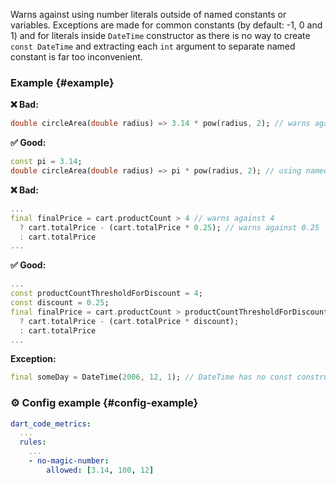 
<RuleDetails version="1.6.0" severity="warning" hasConfig />

Warns against using number literals outside of named constants or variables. Exceptions are made for common constants (by default: -1, 0 and 1) and for literals inside `DateTime` constructor as there is no way to create `const DateTime` and extracting each `int` argument to separate named constant is far too inconvenient.

### Example {#example}

**❌ Bad:**

```dart
double circleArea(double radius) => 3.14 * pow(radius, 2); // warns against 3.14
```

**✅ Good:**

```dart
const pi = 3.14;
double circleArea(double radius) => pi * pow(radius, 2); // using named constant so no warning
```

**❌ Bad:**

```dart
...
final finalPrice = cart.productCount > 4 // warns against 4
  ? cart.totalPrice - (cart.totalPrice * 0.25); // warns against 0.25
  : cart.totalPrice
...
```

**✅ Good:**

```dart
...
const productCountThresholdForDiscount = 4;
const discount = 0.25;
final finalPrice = cart.productCount > productCountThresholdForDiscount
  ? cart.totalPrice - (cart.totalPrice * discount);
  : cart.totalPrice
...
```

**Exception:**

```dart
final someDay = DateTime(2006, 12, 1); // DateTime has no const constructor
```

### ⚙️ Config example {#config-example}

```yaml
dart_code_metrics:
  ...
  rules:
    ...
    - no-magic-number:
        allowed: [3.14, 100, 12]
```
